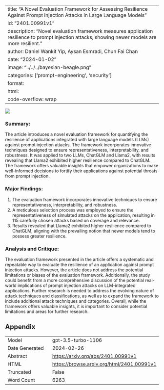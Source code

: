 
---
title: "A Novel Evaluation Framework for Assessing Resilience Against Prompt Injection Attacks in Large Language Models"
id: "2401.00991v1"
description: "Novel evaluation framework measures application resilience to prompt injection attacks, showing newer models are more resilient."
author: Daniel Wankit Yip, Aysan Esmradi, Chun Fai Chan
date: "2024-01-02"
image: "../../../bayesian-beagle.png"
categories: ['prompt-engineering', 'security']
format:
  html:
    code-overflow: wrap
---

![](../../../bayesian-beagle.png)

### **Summary:**
The article introduces a novel evaluation framework for quantifying the resilience of applications integrated with large language models (LLMs) against prompt injection attacks. The framework incorporates innovative techniques designed to ensure representativeness, interpretability, and robustness. It was applied to two LLMs, ChatGLM and Llama2, with results revealing that Llama2 exhibited higher resilience compared to ChatGLM. The framework offers valuable insights that empower organizations to make well-informed decisions to fortify their applications against potential threats from prompt injection.

### **Major Findings:**
1. The evaluation framework incorporates innovative techniques to ensure representativeness, interpretability, and robustness.
2. A meticulous selection process was employed to ensure the representativeness of simulated attacks on the application, resulting in 115 carefully chosen attacks based on coverage and relevance.
3. Results revealed that Llama2 exhibited higher resilience compared to ChatGLM, aligning with the prevailing notion that newer models tend to possess greater resilience.

### **Analysis and Critique:**
The evaluation framework presented in the article offers a systematic and repeatable way to evaluate the resilience of an application against prompt injection attacks. However, the article does not address the potential limitations or biases of the evaluation framework. Additionally, the study could benefit from a more comprehensive discussion of the potential real-world implications of prompt injection attacks on LLM-integrated applications. Further research is needed to address the evolving nature of attack techniques and classifications, as well as to expand the framework to include additional attack techniques and categories. Overall, while the framework offers valuable insights, it is important to consider potential limitations and areas for further research.

## Appendix

|          |          |
|----------|----------|
| Model     | gpt-3.5-turbo-1106       |
| Date Generated     | 2024-02-26       |
| Abstract | [https://arxiv.org/abs/2401.00991v1](https://arxiv.org/abs/2401.00991v1)        |
| HTML     | [https://browse.arxiv.org/html/2401.00991v1](https://browse.arxiv.org/html/2401.00991v1)       |
| Truncated       | False       |
| Word Count       | 6263       |
